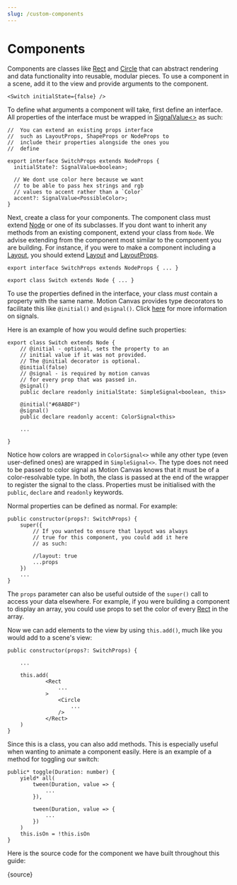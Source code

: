 ```yaml
---
slug: /custom-components
---
```



# Components

<AnimationPlayer name="components" banner />

Components are classes like [Rect](/api/2d/components/Rect) and
[Circle](/api/2d/component/Rect) that can abstract rendering and data
functionality into reusable, modular pieces. To use a component in a scene, add
it to the view and provide arguments to the component.

```tsx
<Switch initialState={false} />
```

To define what arguments a component will take, first define an interface. All
properties of the interface must be wrapped in
[SignalValue<>](/api/core/signals#SignalValue) as such:

```tsx
//  You can extend an existing props interface
//  such as LayoutProps, ShapeProps or NodeProps to
//  include their properties alongside the ones you
//  define

export interface SwitchProps extends NodeProps {
  initialState?: SignalValue<boolean>;

  // We dont use color here because we want
  // to be able to pass hex strings and rgb
  // values to accent rather than a `Color`
  accent?: SignalValue<PossibleColor>;
}
```

Next, create a class for your components. The component class must extend
[Node](/api/2d/components/Node) or one of its subclasses. If you dont want to
inherit any methods from an existing component, extend your class from `Node`.
We advise extending from the component most similar to the component you are
building. For instance, if you were to make a component including a
[Layout](/api/2d/components/Layout), you should extend
[Layout](/api/2d/components/Layout) and
[LayoutProps](/api/2d/components/LayoutProps).

```tsx
export interface SwitchProps extends NodeProps { ... }

export class Switch extends Node { ... }
```

To use the properties defined in the interface, your class _must_ contain a
property with the same name. Motion Canvas provides type decorators to
facilitate this like `@initial()` and `@signal()`. Click [here](/docs/signals)
for more information on signals.

Here is an example of how you would define such properties:

```tsx
export class Switch extends Node {
    // @initial - optional, sets the property to an
    // initial value if it was not provided.
    // The @initial decorator is optional.
    @initial(false)
    // @signal - is required by motion canvas
    // for every prop that was passed in.
    @signal()
    public declare readonly initialState: SimpleSignal<boolean, this>

    @initial("#68ABDF")
    @signal()
    public declare readonly accent: ColorSignal<this>

    ...

}
```

Notice how colors are wrapped in `ColorSignal<>` while any other type (even
user-defined ones) are wrapped in `SimpleSignal<>`. The type does not need to be
passed to color signal as Motion Canvas knows that it must be of a
color-resolvable type. In both, the class is passed at the end of the wrapper to
register the signal to the class. Properties must be initialised with the
`public`, `declare` and `readonly` keywords.

Normal properties can be defined as normal. For example:

```tsx
public constructor(props?: SwitchProps) {
    super({
        // If you wanted to ensure that layout was always
        // true for this component, you could add it here
        // as such:

        //layout: true
        ...props
    })
    ...
}
```

The `props` parameter can also be useful outside of the `super()` call to access
your data elsewhere. For example, if you were building a component to display an
array, you could use props to set the color of every
[Rect](/api/2d/components/Rect) in the array.

Now we can add elements to the view by using `this.add()`, much like you would
add to a scene's view:

```tsx
public constructor(props?: SwitchProps) {

    ...

    this.add(
            <Rect
                ...
            >
                <Circle
                    ...
                />
            </Rect>
    )
}
```

Since this is a class, you can also add methods. This is especially useful when
wanting to animate a component easily. Here is an example of a method for
toggling our switch:

```tsx
public* toggle(Duration: number) {
    yield* all(
        tween(Duration, value => {
            ...
        }),

        tween(Duration, value => {
            ...
        })
    )
    this.isOn = !this.isOn
}
```

Here is the source code for the component we have built throughout this guide:

<CodeBlock language="tsx">{source}</CodeBlock>
